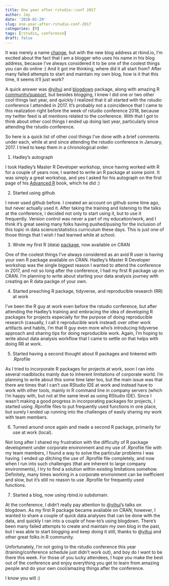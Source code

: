 ```yaml
---
title: One year after rstudio::conf 2017
author: Jay
date: '2018-01-29'
slug: one-year-after-rstudio-conf-2017
categories: [R]
tags: [rstudio, conference]
draft: false
---
```


It was merely a name [change](https://joongsup.rbind.io/post/blog-at-rbind-io/), but with the new blog address at rbind.io, I'm excited about the fact that I am a blogger who uses his name in his blog address, because I've always considered it to be one of the coolest things you can do online :) And it got me thinking, where did it all start from? After many failed attempts to start and maintain my own blog, how is it that this time, it seems it'll just work? 

A quick answer was @[yihui](https://github.com/yihui) and [blogdown](https://github.com/rstudio/blogdown) package, along with amazing R [community/support](https://github.com/rbind/support), but besides blogging, I knew I did one or two other cool things last year, and quickly I realized that it all started with the rstudio conference I attended in 2017. It's probably not a coincidence that I came to this realization right before the week of rstudio conference 2018, because my twitter feed is all mentions related to the conference. With that I got to think about other cool things I ended up doing last year, particularly since attending the rstudio conference. 



So here is a quick list of other cool things I've done with a brief comments under each, while at and since attending the rstudio conference in January, 2017. I tried to keep them in a chronological order. 

1. Hadley's autograph

I took Hadley's Master R Developer workshop, since having worked with R for a couple of years now, I wanted to write an R package at some point. It was simply a great workshop, and yes I asked for his autograph on the first page of his [Advanced R](http://adv-r.had.co.nz/) book, which he did :)

2. Started using github

I never used github before. I created an account on github some time ago, but never actually used it. After taking the training and listening to the talks at the conference, I decided not only to start using it, but to use it frequently. Version control was never a part of my education/work, and I think it's great seeing many folks having pushed/pusing for the inclusion of this topic in data science/statistics curriculum these days. This is just one of those things that I wish I had learned while at school. 

3. Wrote my first R (data) [package](https://cran.r-project.org/web/packages/uncmbb/index.html), now available on CRAN

One of the coolest things I've always considered as an avid R user is having your own R package available on CRAN. Hadley's Master R Developer workshop was the single biggest reason I wanted to attend the conference in 2017, and not so long after the conference, I had my first R package up on CRAN. I'm planning to write about starting your data analysis journey with creating an R data packge of your own. 

4. Started preaching R package, tidyverse, and reproducible research (RR) at work

I've been the R guy at work even before the rstudio conference, but after attending the Hadley's training and embracing the idea of developing R packages for projects especially for the purpose of doing reproducible research (casually, I call it reproducible work instead) over other work artifacts and habits, I'm that R guy even more who's introducing tidyverse approach and sharing tips for doing reproducible work. Again, I'm hoping to write about data analysis workflow that I came to settle on that helps with doing RR at work. 

5. Started having a second thought about R packages and tinkered with .Rprofile

As I tried to incorporate R packages for projects at work, soon I ran into several roadblocks mainly due to inherent limitations of corporate world. I'm planning to write about this some time later too, but the main issue was that there are times that I can't use RStudio IDE at work and instead have to work with other tools, mainly in R command line in company servers (which I'm happy with, but not at the same level as using RStudio IDE). Since I wasn't making a good progress in incorporating packages for projects, I started using .Rprofile files to put frequently used functions in one place, but surely I ended up running into the challenges of easily sharing my work with team members. 

6. Turned around once again and made a second R package, primarily for use at work (local).

Not long after I shared my frustration with the difficulty of R package development under corporate environment and my use of .Rprofile file with my team members, I found a way to solve the particular problems I was having. I ended up ditching the use of .Rprofile file completely, and now when I run into such challenges (that are inherent to large company environments), I try to find a solution within existing limitations somehow. Definitely, many times working in a corporate environment can be inefficient and slow, but it's still no reason to use .Rprofile for frequently used functions. 

7. Started a blog, now using rbind.io subdomain. 

At the conference, I didn't really pay attention to @[yihui](https://github.com/yihui)'s talks on blogdown. As my first R package became available on CRAN, however, I wanted to share a couple of quick data analyses that can be done with the data, and quickly I ran into a couple of how-to's using blogdown. There's been many failed attempts to create and maintain my own blog in the past, but I was able to start blogging and keep doing it still, thanks to @[yihui](https://github.com/yihui) and other great folks in R community. 



Unfortunately, I'm not going to the rstudio conference this year (training/conference schedule just didn't work out), and boy do I want to be there this week. For those of you lucky attendees, I hope you make the best out of the conference and enjoy everything you get to learn from amazing people and do your own cool/amazing things after the conference. 

I know you will :)

